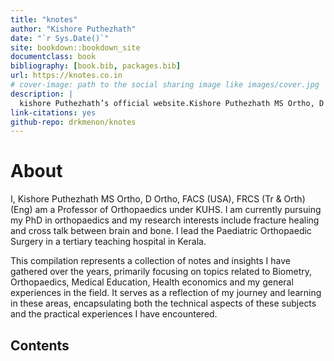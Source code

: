```yaml
--- 
title: "knotes"
author: "Kishore Puthezhath"
date: "`r Sys.Date()`"
site: bookdown::bookdown_site
documentclass: book
bibliography: [book.bib, packages.bib]
url: https://knotes.co.in
# cover-image: path to the social sharing image like images/cover.jpg
description: |
  kishore Puthezhath’s official website.Kishore Puthezhath MS Ortho, D Ortho, FACS (USA), FRCS (Tr & Orth)(Eng) is a Professor of Orthopaedics under KUHS. He is currently pursuing his PhD in orthopaedics and his research interests include fracture healing and cross talk between brain and bone. He leads the Paediatric Orthopaedics Surgery in a tertiary teaching hospital in Kerala.
link-citations: yes
github-repo: drkmenon/knotes
---
```


# About {-}

I, Kishore Puthezhath MS Ortho, D Ortho, FACS (USA), FRCS (Tr & Orth)(Eng) am a Professor of Orthopaedics under KUHS. I am  currently pursuing my PhD in orthopaedics and my research interests include fracture healing and cross talk between brain and bone. I lead the Paediatric Orthopaedic Surgery in a tertiary teaching hospital in Kerala.

This compilation represents a collection of notes and insights I have gathered over the years, primarily focusing on topics related to Biometry, Orthopaedics, Medical Education, Health economics and my general experiences in the field. It serves as a reflection of my journey and learning in these areas, encapsulating both the technical aspects of these subjects and the practical experiences I have encountered.

## Contents {-}



